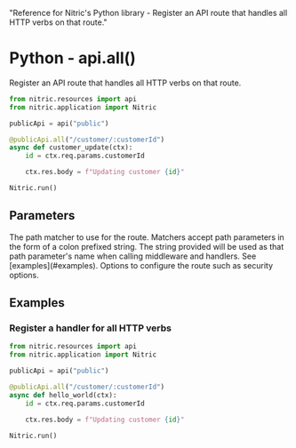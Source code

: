   "Reference for Nitric's Python library - Register an API route that handles all HTTP verbs on that route."

# Python - api.all()

Register an API route that handles all HTTP verbs on that route.

```python
from nitric.resources import api
from nitric.application import Nitric

publicApi = api("public")

@publicApi.all("/customer/:customerId")
async def customer_update(ctx):
    id = ctx.req.params.customerId

    ctx.res.body = f"Updating customer {id}"

Nitric.run()
```

## Parameters

<Properties>
  <Property name="match" required type="string">
    The path matcher to use for the route. Matchers accept path parameters in
    the form of a colon prefixed string. The string provided will be used as
    that path parameter's name when calling middleware and handlers. See
    [examples](#examples).
  </Property>
  <Property name="options" required type="MethodOptions">
    Options to configure the route such as security options.
  </Property>
</Properties>

## Examples

### Register a handler for all HTTP verbs

```python
from nitric.resources import api
from nitric.application import Nitric

publicApi = api("public")

@publicApi.all("/customer/:customerId")
async def hello_world(ctx):
    id = ctx.req.params.customerId

    ctx.res.body = f"Updating customer {id}"

Nitric.run()
```
